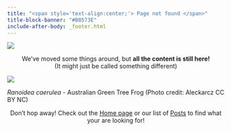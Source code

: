 ```yaml
---
title: "<span style='text-align:center;'> Page not found </span>"
title-block-banner: "#B8573E"
include-after-body: _footer.html
---
```


<img src="images/logos/Title2.png" style="width:auto; float:center"/>



:::{style="text-align:center;"}

We've moved some things around, but **all the content is still here!** <br>(It might just be called something different) 

:::

::: {layout="[-1,1,-1]" style="margin-left: auto; margin-right: auto;"}

![](images/species/green-tree-frog.jpg){.rounded}

:::

::: figure-caption
*Ranoidea caerulea* - Australian Green Tree Frog (Photo credit: Aleckarcz CC BY NC)
:::



:::{style="text-align:center;"}

Don't hop away! Check out the [Home page](https://labs.ala.org.au/) or our list of [Posts](https://labs.ala.org.au/posts/) to find what your are looking for!

:::
